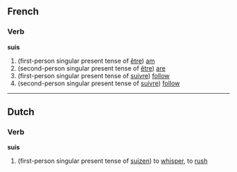 ==French==
===Verb===
'''suis'''

# (first-person singular present tense of [[être]]) [[am]]
# (second-person singular present tense of [[être]]) [[are]]
# (first-person singular present tense of [[suivre]]) [[follow]]
# (second-person singular present tense of [[suivre]]) [[follow]]

----
==Dutch==
===Verb===
'''suis'''

# (first-person singular present tense of [[suizen]]) to [[whisper]], to [[rush]]